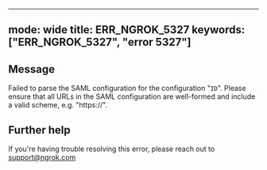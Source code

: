 
---
mode: wide
title: ERR_NGROK_5327
keywords: ["ERR_NGROK_5327", "error 5327"]
---

## Message
Failed to parse the SAML configuration for the configuration "`ID`". Please ensure that all URLs in the SAML configuration are well-formed and include a valid scheme, e.g. "https://".




## Further help
If you're having trouble resolving this error, please reach out to [support@ngrok.com](mailto:support@ngrok.com?subject=Help%20with%20ERR_NGROK_5327)

